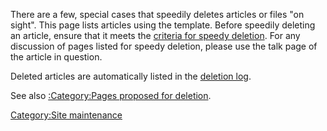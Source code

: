 There are a few, special cases that {{SITENAME}} speedily deletes articles or files "on sight". This page lists articles using the {{t|speedydelete}} template. Before speedily deleting an article, ensure that it meets the [[Project:Candidates for speedy deletion|criteria for speedy deletion]]. For any discussion of pages listed for speedy deletion, please use the talk page of the article in question. 

Deleted articles are automatically listed in the [[Special:Log/delete|deletion log]]. 

See also [[:Category:Pages proposed for deletion]].

[[Category:Site maintenance]]